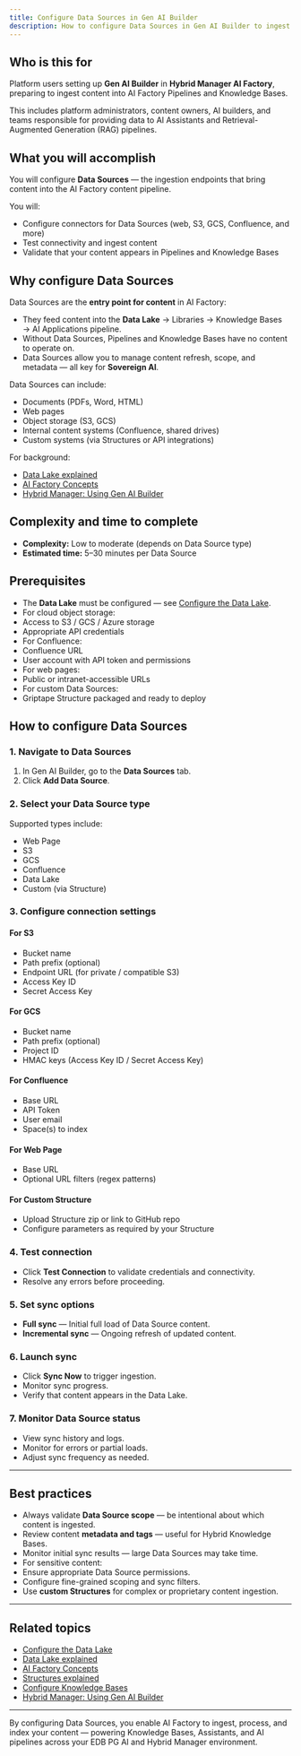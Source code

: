 ```yaml
---
title: Configure Data Sources in Gen AI Builder
description: How to configure Data Sources in Gen AI Builder to ingest content for AI Factory Pipelines and Knowledge Bases.
---
```


## Who is this for

Platform users setting up **Gen AI Builder** in **Hybrid Manager AI Factory**, preparing to ingest content into AI Factory Pipelines and Knowledge Bases.

This includes platform administrators, content owners, AI builders, and teams responsible for providing data to AI Assistants and Retrieval-Augmented Generation (RAG) pipelines.

## What you will accomplish

You will configure **Data Sources** — the ingestion endpoints that bring content into the AI Factory content pipeline.

You will:

-   Configure connectors for Data Sources (web, S3, GCS, Confluence, and more)
-   Test connectivity and ingest content
-   Validate that your content appears in Pipelines and Knowledge Bases

## Why configure Data Sources

Data Sources are the **entry point for content** in AI Factory:

-   They feed content into the **Data Lake** → Libraries → Knowledge Bases → AI Applications pipeline.
-   Without Data Sources, Pipelines and Knowledge Bases have no content to operate on.
-   Data Sources allow you to manage content refresh, scope, and metadata — all key for **Sovereign AI**.

Data Sources can include:

-   Documents (PDFs, Word, HTML)
-   Web pages
-   Object storage (S3, GCS)
-   Internal content systems (Confluence, shared drives)
-   Custom systems (via Structures or API integrations)

For background:

-   [Data Lake explained](/edb-postgres-ai/ai-factory/learn/explained/data-lake-explained)
-   [AI Factory Concepts](/edb-postgres-ai/ai-factory/learn/explained/ai-factory-concepts)
-   [Hybrid Manager: Using Gen AI Builder](/edb-postgres-ai/hybrid-manager/ai-factory/gen-ai/builder)

## Complexity and time to complete

-   **Complexity:** Low to moderate (depends on Data Source type)
-   **Estimated time:** 5–30 minutes per Data Source

## Prerequisites

-   The **Data Lake** must be configured — see [Configure the Data Lake](configure-datalake).
-   For cloud object storage:
-   Access to S3 / GCS / Azure storage
-   Appropriate API credentials
-   For Confluence:
-   Confluence URL
-   User account with API token and permissions
-   For web pages:
-   Public or intranet-accessible URLs
-   For custom Data Sources:
-   Griptape Structure packaged and ready to deploy

## How to configure Data Sources

### 1. Navigate to Data Sources

1.  In Gen AI Builder, go to the **Data Sources** tab.
2.  Click **Add Data Source**.

### 2. Select your Data Source type

Supported types include:

-   Web Page
-   S3
-   GCS
-   Confluence
-   Data Lake
-   Custom (via Structure)

### 3. Configure connection settings

#### For S3

-   Bucket name
-   Path prefix (optional)
-   Endpoint URL (for private / compatible S3)
-   Access Key ID
-   Secret Access Key

#### For GCS

-   Bucket name
-   Path prefix (optional)
-   Project ID
-   HMAC keys (Access Key ID / Secret Access Key)

#### For Confluence

-   Base URL
-   API Token
-   User email
-   Space(s) to index

#### For Web Page

-   Base URL
-   Optional URL filters (regex patterns)

#### For Custom Structure

-   Upload Structure zip or link to GitHub repo
-   Configure parameters as required by your Structure

### 4. Test connection

-   Click **Test Connection** to validate credentials and connectivity.
-   Resolve any errors before proceeding.

### 5. Set sync options

-   **Full sync** — Initial full load of Data Source content.
-   **Incremental sync** — Ongoing refresh of updated content.

### 6. Launch sync

-   Click **Sync Now** to trigger ingestion.
-   Monitor sync progress.
-   Verify that content appears in the Data Lake.

### 7. Monitor Data Source status

-   View sync history and logs.
-   Monitor for errors or partial loads.
-   Adjust sync frequency as needed.

* * *

## Best practices

-   Always validate **Data Source scope** — be intentional about which content is ingested.
-   Review content **metadata and tags** — useful for Hybrid Knowledge Bases.
-   Monitor initial sync results — large Data Sources may take time.
-   For sensitive content:
-   Ensure appropriate Data Source permissions.
-   Configure fine-grained scoping and sync filters.
-   Use **custom Structures** for complex or proprietary content ingestion.

* * *

## Related topics

-   [Configure the Data Lake](configure-datalake)
-   [Data Lake explained](/edb-postgres-ai/ai-factory/learn/explained/data-lake-explained)
-   [AI Factory Concepts](/edb-postgres-ai/ai-factory/learn/explained/ai-factory-concepts)
-   [Structures explained](/edb-postgres-ai/ai-factory/learn/explained/structures-explained)
-   [Configure Knowledge Bases](/edb-postgres-ai/ai-factory/learn/explained/knowledge-bases-explained/)
-   [Hybrid Manager: Using Gen AI Builder](/edb-postgres-ai/hybrid-manager/ai-factory/gen-ai/builder)

* * *

By configuring Data Sources, you enable AI Factory to ingest, process, and index your content — powering Knowledge Bases, Assistants, and AI pipelines across your EDB PG AI and Hybrid Manager environment.

